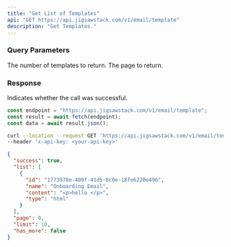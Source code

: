 ```yaml
---
title: "Get List of Templates"
api: "GET https://api.jigsawstack.com/v1/email/template"
description: "Get Templates."
---
```


### Query Parameters

<ParamField query="limit" default="30" type="string">
  The number of templates to return.
</ParamField>

<ParamField query="page" default="1" type="string">
  The page to return.
</ParamField>

<Snippet file="header.mdx" />

### Response

<ResponseField name="success" type="boolean">
  Indicates whether the call was successful.
</ResponseField>

<RequestExample>

```javascript Node.js
const endpoint = "https://api.jigsawstack.com/v1/email/template";
const result = await fetch(endpoint);
const data = await result.json();
```

```bash cURL
curl --location --request GET 'https://api.jigsawstack.com/v1/email/template' \
--header 'x-api-key: <your-api-key>'
```

</RequestExample>

<ResponseExample>

```json Response
{
  "success": true,
  "list": [
    {
      "id": "1773978e-409f-41d5-8c0e-18fe6220e496",
      "name": "Onboarding Email",
      "content": "<p>hello </p>",
      "type": "html"
    }
  ],
  "page": 0,
  "limit": 10,
  "has_more": false
}
```

</ResponseExample>
